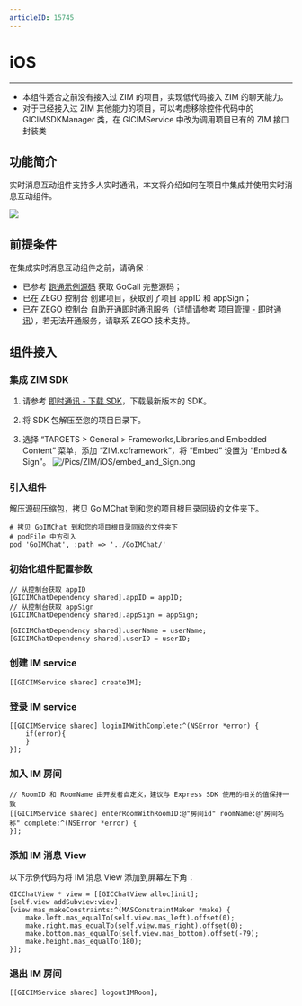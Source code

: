 ```yaml
---
articleID: 15745
---
```

# iOS

---

<Note title="提示">



- 本组件适合之前没有接入过 ZIM 的项目，实现低代码接入 ZIM 的聊天能力。
- 对于已经接入过 ZIM 其他能力的项目，可以考虑移除控件代码中的 GICIMSDKManager 类，在 GICIMService 中改为调用项目已有的 ZIM 接口封装类
</Note>


## 功能简介

实时消息互动组件支持多人实时通讯，本文将介绍如何在项目中集成并使用实时消息互动组件。

<Frame width="512" height="auto" caption=""><img src="https://storage.zego.im/sdk-doc/Pics/GoCall/call/GoCall_Chat.png" /></Frame>

## 前提条件

在集成实时消息互动组件之前，请确保：

- 已参考 [跑通示例源码](https://doc-zh.zego.im/article/4456) 获取 GoCall 完整源码；
- 已在 ZEGO 控制台 创建项目，获取到了项目 appID 和 appSign；
- 已在 ZEGO 控制台 自助开通即时通讯服务（详情请参考 [项目管理 - 即时通讯](/console/service-configuration/im/activate-service)），若无法开通服务，请联系 ZEGO 技术支持。

## 组件接入

### 集成 ZIM SDK

1. 请参考 [即时通讯 - 下载 SDK](https://doc-zh.zego.im/article/11591)，下载最新版本的 SDK。

2. 将 SDK 包解压至您的项目目录下。

3. 选择 “TARGETS > General > Frameworks,Libraries,and Embedded Content” 菜单，添加 “ZIM.xcframework”，将 “Embed” 设置为 “Embed & Sign”。
![/Pics/ZIM/iOS/embed_and_Sign.png](http://doc.oa.zego.im/Pics/ZIM/iOS/embed_and_Sign.png)

### 引入组件

解压源码压缩包，拷贝 GoIMChat 到和您的项目根目录同级的文件夹下。
```
# 拷贝 GoIMChat 到和您的项目根目录同级的文件夹下
# podFile 中方引入
pod 'GoIMChat', :path => '../GoIMChat/'
```

### 初始化组件配置参数

```objc
// 从控制台获取 appID
[GICIMChatDependency shared].appID = appID;
// 从控制台获取 appSign
[GICIMChatDependency shared].appSign = appSign;

[GICIMChatDependency shared].userName = userName;
[GICIMChatDependency shared].userID = userID;
```

### 创建 IM service

```objc
[[GICIMService shared] createIM];
```

### 登录 IM service

```objc
[[GICIMService shared] loginIMWithComplete:^(NSError *error) {
    if(error){
    }
}];
```

### 加入 IM 房间

```objc
// RoomID 和 RoomName 由开发者自定义，建议与 Express SDK 使用的相关的值保持一致
[[GICIMService shared] enterRoomWithRoomID:@"房间id" roomName:@"房间名称" complete:^(NSError *error) { 
}];
```

### 添加 IM 消息 View

以下示例代码为将 IM 消息 View 添加到屏幕左下角：

```objc
GICChatView * view = [[GICChatView alloc]init];
[self.view addSubview:view];
[view mas_makeConstraints:^(MASConstraintMaker *make) {
    make.left.mas_equalTo(self.view.mas_left).offset(0);
    make.right.mas_equalTo(self.view.mas_right).offset(0);
    make.bottom.mas_equalTo(self.view.mas_bottom).offset(-79);
    make.height.mas_equalTo(180);
}];
```

### 退出 IM 房间

```objc
[[GICIMService shared] logoutIMRoom];
```

